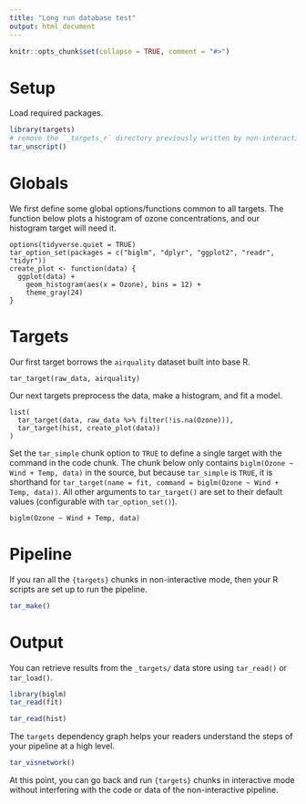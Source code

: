 ```yaml
---
title: "Long run database test"
output: html_document
---
```


```r
knitr::opts_chunk$set(collapse = TRUE, comment = "#>")
```


# Setup

Load required packages.

```r
library(targets)
# remove the `_targets_r` directory previously written by non-interactive runs of the report.
tar_unscript()
```


# Globals

We first define some global options/functions common to all targets. The function below plots a histogram of ozone concentrations, and our histogram target will need it.

```targets
options(tidyverse.quiet = TRUE)
tar_option_set(packages = c("biglm", "dplyr", "ggplot2", "readr", "tidyr"))
create_plot <- function(data) {
  ggplot(data) +
    geom_histogram(aes(x = Ozone), bins = 12) +
    theme_gray(24)
}
```

# Targets

Our first target borrows the `airquality` dataset built into base R.

```targets
tar_target(raw_data, airquality)
```

Our next targets preprocess the data, make a histogram, and fit a model.

```targets
list(
  tar_target(data, raw_data %>% filter(!is.na(Ozone))),
  tar_target(hist, create_plot(data))
)
```

Set the `tar_simple` chunk option to `TRUE` to define a single target with the command in the code chunk. The chunk below only contains `biglm(Ozone ~ Wind + Temp, data)` in the source, but because `tar_simple` is `TRUE`, it is shorthand for `tar_target(name = fit, command = biglm(Ozone ~ Wind + Temp, data))`. All other arguments to `tar_target()` are set to their default values (configurable with `tar_option_set()`).

```targets
biglm(Ozone ~ Wind + Temp, data)
```

# Pipeline

If you ran all the `{targets}` chunks in non-interactive mode, then your R scripts are set up to run the pipeline.

```r
tar_make()
```

# Output

You can retrieve results from the `_targets/` data store using `tar_read()` or `tar_load()`.

```r
library(biglm)
tar_read(fit)
```

```r
tar_read(hist)
```

The `targets` dependency graph helps your readers understand the steps of your pipeline at a high level.

```r
tar_visnetwork()
```

At this point, you can go back and run `{targets}` chunks in interactive mode without interfering with the code or data of the non-interactive pipeline.
